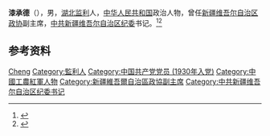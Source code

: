 '''漆承德'''（{{bd|1914年||2002年|}}），男，[[湖北|湖北]][[监利|监利]]人，[[中华人民共和国|中华人民共和国]]政治人物，曾任[[新疆维吾尔自治区政协|新疆维吾尔自治区政协]]副主席，[[中共新疆维吾尔自治区纪委|中共新疆维吾尔自治区纪委]]书记。<ref>{{Cite book|title=中华人民共和国职官志|author=何虎生, 李耀东, 向常福主编|publisher=中国社会出版社|year=2003|isbn=9787800883934|location=北京|pages=}}</ref><ref>{{Cite book|title=新疆百科知识辞典|author=蒲开夫, 朱一凡, 李行力主编|publisher=陕西人民出版社|year=2006|isbn=|location=西安|pages=}}</ref>

== 参考资料 ==
{{reflist}}

{{中国人物小作品}}

{{Authority control}}
{{DEFAULTSORT:Qi漆}}
[[Category:漆姓|Cheng]]
[[Category:監利人|Category:監利人]]
[[Category:中国共产党党员_(1930年入党)|Category:中国共产党党员 (1930年入党)]]
[[Category:中國工農紅軍人物|Category:中國工農紅軍人物]]
[[Category:新疆維吾爾自治區政協副主席|Category:新疆維吾爾自治區政協副主席]]
[[Category:中共新疆维吾尔自治区纪委书记|Category:中共新疆维吾尔自治区纪委书记]]